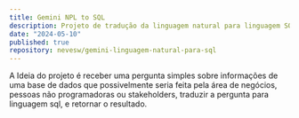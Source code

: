 ```yaml
---
title: Gemini NPL to SQL
description: Projeto de tradução da linguagem natural para linguagem SQL utilizando a Inteligência Artificial Generativa do Google o Gemini. Realizado como desafio da Imersão Inteligência Artificial 2ª Edição da Alura.
date: "2024-05-10"
published: true
repository: nevesw/gemini-linguagem-natural-para-sql
---
```




A Ideia do projeto é receber uma pergunta simples sobre informações de uma base de dados que possivelmente seria feita pela área de negócios, pessoas não programadoras ou stakeholders, traduzir a pergunta para linguagem sql, e retornar o resultado.
